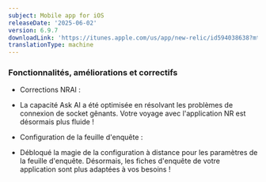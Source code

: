 ```yaml
---
subject: Mobile app for iOS
releaseDate: '2025-06-02'
version: 6.9.7
downloadLink: 'https://itunes.apple.com/us/app/new-relic/id594038638?mt=8'
translationType: machine
---
```


### Fonctionnalités, améliorations et correctifs

* Corrections NRAI :
- La capacité Ask AI a été optimisée en résolvant les problèmes de connexion de socket gênants. Votre voyage avec l&apos;application NR est désormais plus fluide !

* Configuration de la feuille d&apos;enquête :
- Débloqué la magie de la configuration à distance pour les paramètres de la feuille d&apos;enquête. Désormais, les fiches d&apos;enquête de votre application sont plus adaptées à vos besoins !
